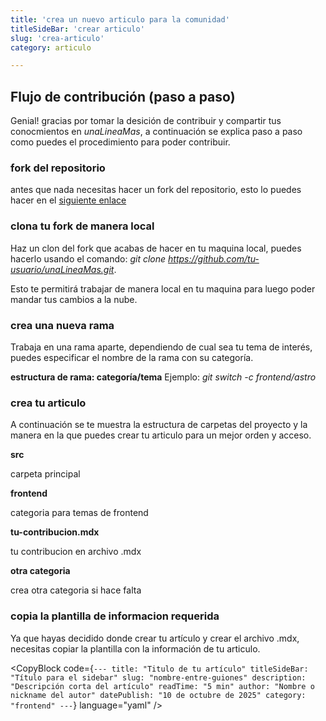 ```yaml
---
title: 'crea un nuevo articulo para la comunidad'
titleSideBar: 'crear articulo'
slug: 'crea-articulo'
category: articulo

---
```



## Flujo de contribución (paso a paso)

Genial! gracias por tomar la desición de contribuir y compartir tus conocmientos en _unaLineaMas_, a continuación se explica paso a paso como puedes el procedimiento para poder contribuir.

### fork del repositorio
antes que nada necesitas hacer un fork del repositorio, esto lo puedes hacer en el [siguiente enlace](https://github.com/INKINSS/unaLineaMas)

### clona tu fork de manera local
Haz un clon del fork que acabas de hacer en tu maquina local, puedes hacerlo usando el comando: _git clone https://github.com/tu-usuario/unaLineaMas.git_.

Esto te permitirá trabajar de manera local en tu maquina para luego poder mandar tus cambios a la nube.

### crea una nueva rama
Trabaja en una rama aparte, dependiendo de cual sea tu tema de interés, puedes especificar el nombre de la rama con su categoría.

**estructura de rama: categoría/tema**
Ejemplo: _git switch -c frontend/astro_

### crea tu articulo
A continuación se te muestra la estructura de carpetas del proyecto y la manera en la que puedes crear tu articulo para un mejor orden y acceso.

<div class='flex flex-col md:flex-row gap-5 items-center mt-5 mb-10'>
<Structure />
<section>
    <strong>src</strong>
    <p style={{margin:'0px'}}>carpeta principal</p>
    <strong>frontend</strong>
    <p style={{margin:'0px'}}>categoria para temas de frontend</p>
    <strong>tu-contribucion.mdx</strong>
    <p style={{margin:'0px'}}>tu contribucion en archivo .mdx</p>
    <strong>otra categoria</strong>
    <p style={{margin:'0px'}}>crea otra categoria si hace falta</p>
</section>
</div>

### copia la plantilla de informacion requerida

Ya que hayas decidido donde crear tu artículo y crear el archivo .mdx, necesitas copiar la plantilla con la información de tu articulo.

<CopyBlock code={`---
title: "Titulo de tu artículo"
titleSideBar: "Título para el sidebar"
slug: "nombre-entre-guiones"
description: "Descripción corta del artículo"
readTime: "5 min"
author: "Nombre o nickname del autor"
datePublish: "10 de octubre de 2025"
category: "frontend"
---`} language="yaml" />

